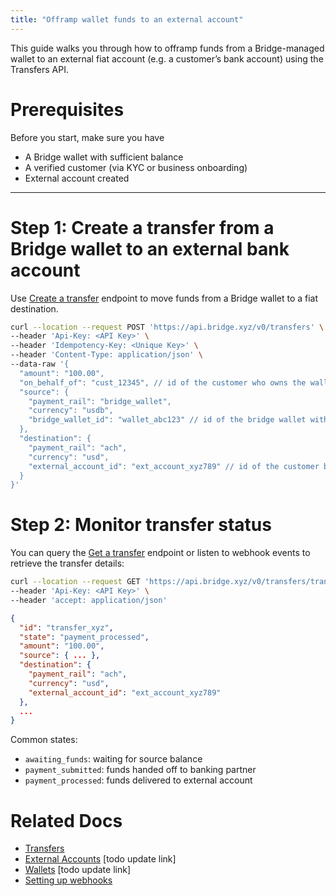 ```yaml
---
title: "Offramp wallet funds to an external account"
---
```


This guide walks you through how to offramp funds from a Bridge-managed wallet to an external fiat account (e.g. a customer’s bank account) using the Transfers API.

# Prerequisites

Before you start, make sure you have

- A Bridge wallet with sufficient balance
- A verified customer (via KYC or business onboarding)
- External account created

---

# Step 1: Create a transfer from a Bridge wallet to an external bank account

Use [Create a transfer](ref:post_transfers) endpoint to move funds from a Bridge wallet to a fiat destination.

```bash Request expandable
curl --location --request POST 'https://api.bridge.xyz/v0/transfers' \
--header 'Api-Key: <API Key>' \
--header 'Idempotency-Key: <Unique Key>' \
--header 'Content-Type: application/json' \
--data-raw '{
  "amount": "100.00",
  "on_behalf_of": "cust_12345", // id of the customer who owns the wallet and ext. account
  "source": {
    "payment_rail": "bridge_wallet",
    "currency": "usdb",
    "bridge_wallet_id": "wallet_abc123" // id of the bridge wallet with funds
  },
  "destination": {
    "payment_rail": "ach",
    "currency": "usd",
    "external_account_id": "ext_account_xyz789" // id of the customer bank account
  }
}'
```

# Step 2: Monitor transfer status

You can query the [Get a transfer](ref:get_transfers-transferid) endpoint or listen to webhook events to retrieve the transfer details:

```bash Request expandable
curl --location --request GET 'https://api.bridge.xyz/v0/transfers/transfer_xyz' \
--header 'Api-Key: <API Key>' \
--header 'accept: application/json'
```

```json Response expandable
{
  "id": "transfer_xyz",
  "state": "payment_processed",
  "amount": "100.00",
  "source": { ... },
  "destination": {
    "payment_rail": "ach",
    "currency": "usd",
    "external_account_id": "ext_account_xyz789"
  },
  ...
}
```

Common states:

- `awaiting_funds`: waiting for source balance
- `payment_submitted`: funds handed off to banking partner
- `payment_processed`: funds delivered to external account

# Related Docs

- [Transfers](/orchestration/transfer/transfer)
- [External Accounts](doc:external-accounts) [todo update link]
- [Wallets](doc:custodial-wallets) [todo update link]
- [Setting up webhooks](/guides/getstarted/setupwebhooks)